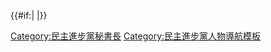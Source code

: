 {{Navbox
|name   = 民主進步黨秘書長
|title  = [[民主進步黨]][[民主進步黨秘書長列表|秘書長]]
|group1 = 1980年代
|list1  = [[黃爾璇]]{{to}}[[張俊宏]]
|group2 = 1990年代
|list2  = [[陳師孟]]{{to}}[[江鵬堅]]{{to}}[[蘇貞昌]]{{to}}[[邱義仁]]{{to}}[[游錫堃]]
|group3 = 2000年代
|list3  = [[吳乃仁]]{{to}}[[張俊雄]]{{to}}[[李逸洋]]{{to}}[[林佳龍]]{{to}}[[卓榮泰]]{{to}}[[李應元]]{{to}}[[王拓]]{{to}}吳乃仁（二次）{{to}}[[蘇嘉全]]
|group4 = 2010年代
|list4  = 吳乃仁（第三次）{{to}}蘇嘉全（二次）{{to}}[[林錫耀]]{{to}}[[吳釗燮]]{{to}}[[洪耀福]]{{to}}[[羅文嘉]]{{to}}林錫耀（二次）
}}{{#if:{{{1|}}}| |[[Category:民主進步黨秘書長]]}}<noinclude>
[[Category:民主進步黨人物導航模板]]
</noinclude>